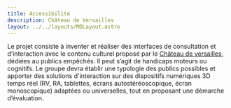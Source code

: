 ```yaml
---
title: Accessibilité
description: Château de Versailles
layout: ../../layouts/MDLayout.astro
---
```


Le projet consiste à inventer et réaliser des interfaces de consultation et d’interaction avec le contenu culturel proposé par le [Château de versailles][CV], dédiées au publics empêchés. Il peut s’agit de handicaps moteurs ou cognitifs. Le groupe devra établir une typologie des publics possibles et apporter des solutions d'interaction sur des dispositifs numériques 3D temps réel (RV, RA, tablettes, écrans autostéréoscopique, écran monoscopique) adaptées ou universelles, tout en proposant une démarche d’évaluation.

[CV]: https://www.chateauversailles.fr/

